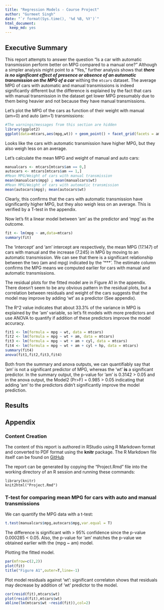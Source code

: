 ```yaml
---
title: "Regression Models - Course Project"
author: "Gurmeet Singh"
date: "`r format(Sys.time(), '%d %B, %Y')`"
html_document:
  keep_md: yes
---
```




## Executive Summary
This report attempts to answer the question "Is a car with automatic transmission perform better on MPG compared to a manual one?" Although a simpler analysis might point to a "Yes," further analysis shows that __*there is no significant effect of presence or absence of an automatic transmission on the MPG of a car*__ withing the ```mtcars``` dataset. The average MPG of cars with automatic and manual transmissions is indeed significantly different but the difference is explained by the fact that cars with manual transmission in the dataset get lower MPG presumably due to them being heavier and not because they have manual transmissions. 

Let's plot the MPG of the cars as function of their weight with manual (am=0) and auto (am=1) transmissions: 
```r
#The warnings/messages from this section are hidden
library(ggplot2)
ggplot(data=mtcars,aes(mpg,wt)) + geom_point() + facet_grid(facets = am ~ .) + geom_smooth()
```

Looks like the cars with automatic transmission have higher MPG, but they also weigh less on an average.

Let's calculate the mean MPG and weight of manual and auto cars:
``` r
manualcars <- mtcars[mtcars$am == 0,]
autocars <- mtcars[mtcars$am == 1,]
#Mean MPG/Weight of cars with manual transmission
mean(manualcars$mpg) ; mean(manualcars$wt)
#Mean MPG/Weight of cars with automatic transmission
mean(autocars$mpg); mean(autocars$wt)
```

Clearly, this confirms that the cars with automatic transmission have significantly higher MPG, but they also weigh less on an average. This is verified by a T-test in the appendix.

Now let's fit a linear model between 'am' as the predictor and 'mpg' as the outcome.

```r
fit <- lm(mpg ~ am,data=mtcars)
summary(fit)
```

The 'intercept' and 'am' intercept are respectively, the mean MPG (17.147) of cars with manual and the increase (7.245) in MPG by moving to an automatic transmission. We can see that there is a significant relationship between the two (am and mpg) indicated by the '***'. The estimate column confirms the MPG means we computed earlier for cars with manual and automatic transmissions. 

The residual plots for the fitted model are in Figure A1 in the appendix. There doesn't seem to be any obvious pattern in the residual plots, but a correlation between residuals and weight of the cars suggests that the model may improve by adding 'wt' as a predictor (See appendix).

The R^2 value indicates that about 33.3% of the variance in MPG is explained by the 'am' variable, so let's fit models with more predictors and use ANOVA to quantify if addition of these predictors improve the model accuracy.

```r
fit1 <- lm(formula = mpg ~ wt, data = mtcars)
fit2 <- lm(formula = mpg ~ wt + am, data = mtcars)
fit3 <- lm(formula = mpg ~ wt + am + cyl, data = mtcars)
fit4 <- lm(formula = mpg ~ wt + am + cyl + hp, data = mtcars)
summary(fit4)
anova(fit1,fit2,fit3,fit4)
```

Both from the summary and anova outputs, we can quantifiably say that 'am' is not a significant predictor of MPG, whereas the 'wt' **is** a significant predictor. In the summary output, the p-value for 'am' is 0.3142 > 0.05 and in the anova output, the Model2 (Pr>F) = 0.985 > 0.05 indicating that adding 'am' to the predictors didn't significantly improve the model prediction.

## Results


\pagebreak

## Appendix

### Content Creation
The content of this report is authored in RStudio using R Markdown format and converted to PDF format using the **knitr** package. The R Markdown file itself can be found on [GitHub](https://github.com/swiftgurmeet/courser-regression-models-course-project)

The report can be generated by copying the "Project.Rmd" file into the
working directory of an R session and running these commands:

```
library(knitr)
knit2html("Project.Rmd")
```
### T-test for comparing mean MPG for cars with auto and manual transmissions
We can quantify the MPG data with a t-test:
```r
t.test(manualcars$mpg,autocars$mpg,var.equal = T)
```

The difference is significant with > 95% confidence since the p-value 0.000285 < 0.05. Also, the p-value for 'am' matches the p-value we obtained earlier with the (mpg ~ am) model.

Plotting the fitted model.
```r
par(mfrow=c(2,2))
plot(fit)
title("Figure A1",outer=T,line=-1)
```

Plot model residuals against 'wt': significant correlaton shows that residuals may decrease by addition of 'wt' predictor to the model.

```r
cor(resid(fit),mtcars$wt)
plot(resid(fit),mtcars$wt)
abline(lm(mtcars$wt ~resid(fit)),col=2)
```


